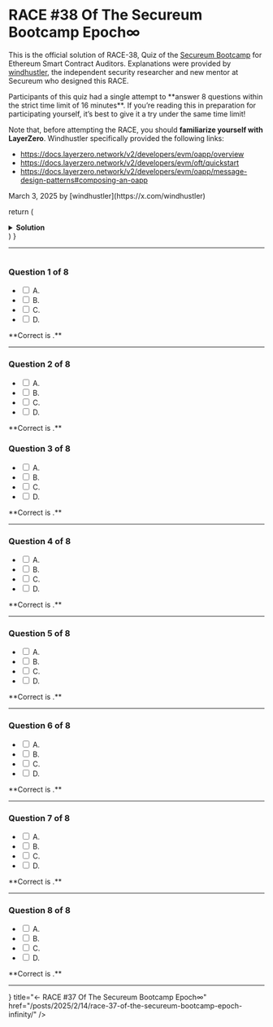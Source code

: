 # RACE #38 Of The Secureum Bootcamp Epoch∞


<Head>
  <meta property="og:image" content={'https://ventral.digital' + banner.src} />
  <meta name="twitter:image" content={'https://ventral.digital' + banner.src} />
</Head>

This is the official solution of RACE-38, Quiz of the [Secureum Bootcamp](https://twitter.com/0xRajeev/status/1470910752085065731) for Ethereum Smart Contract Auditors. Explanations were provided by [windhustler](https://x.com/windhustler), the independent security researcher and new mentor at Secureum who designed this RACE. 


<Callout type="info">
  Participants of this quiz had a single attempt to **answer 8 questions within the strict time limit of 16 minutes**. If you’re reading this in preparation for participating yourself, it’s best to give it a try under the same time limit!

  Note that, before attempting the RACE, you should **familiarize yourself with LayerZero**. Windhustler specifically provided the following links:
  
  * https://docs.layerzero.network/v2/developers/evm/oapp/overview
  * https://docs.layerzero.network/v2/developers/evm/oft/quickstart
  * https://docs.layerzero.network/v2/developers/evm/oapp/message-design-patterns#composing-an-oapp
</Callout>

<p className="text-xs text-right">March 3, 2025 by [windhustler](https://x.com/windhustler)</p>

<style jsx>{`
  input[type=checkbox] {
    width: 15px;
    height: 15px;
  }
  li {
    padding: 0.5em;
  }
`}</style>

  return (
    <details className="last-of-type:mb-0 rounded-lg bg-neutral-50 dark:bg-neutral-800 p-2 mt-4">
      <summary>
        <strong className="text-lg">Solution</strong>
      </summary>
      <div className="nx-p-2">{children}</div>
    </details>
  )
}

---

```plaintext showLineNumbers filename="CrossChainToken.sol"

```

### Question 1 of 8



<ul>
  <li><input type="checkbox" /> A.  </li>
  <li><input type="checkbox" /> B.  </li>
  <li><input type="checkbox" /> C.  </li>
  <li><input type="checkbox" /> D.  </li>
</ul>

<HiddenSolution>
**Correct is .**


</HiddenSolution>

---

### Question 2 of 8




<ul>
  <li><input type="checkbox" /> A.  </li>
  <li><input type="checkbox" /> B.  </li>
  <li><input type="checkbox" /> C.  </li>
  <li><input type="checkbox" /> D.  </li>
</ul>

<HiddenSolution>
**Correct is .**


</HiddenSolution>

### Question 3 of 8



<ul>
  <li><input type="checkbox" /> A.  </li>
  <li><input type="checkbox" /> B.  </li>
  <li><input type="checkbox" /> C.  </li>
  <li><input type="checkbox" /> D.  </li>
</ul>

<HiddenSolution>
**Correct is .**


</HiddenSolution>

---

### Question 4 of 8



<ul>
  <li><input type="checkbox" /> A.  </li>
  <li><input type="checkbox" /> B.  </li>
  <li><input type="checkbox" /> C.  </li>
  <li><input type="checkbox" /> D.  </li>
</ul>

<HiddenSolution>
**Correct is .**


</HiddenSolution>

---

### Question 5 of 8



<ul>
  <li><input type="checkbox" /> A.  </li>
  <li><input type="checkbox" /> B.  </li>
  <li><input type="checkbox" /> C.  </li>
  <li><input type="checkbox" /> D.  </li>
</ul>

<HiddenSolution>
**Correct is .**


</HiddenSolution>

---

### Question 6 of 8



<ul>
  <li><input type="checkbox" /> A.  </li>
  <li><input type="checkbox" /> B.  </li>
  <li><input type="checkbox" /> C.  </li>
  <li><input type="checkbox" /> D.  </li>
</ul>

<HiddenSolution>
**Correct is .**


</HiddenSolution>

---

### Question 7 of 8



<ul>
  <li><input type="checkbox" /> A.  </li>
  <li><input type="checkbox" /> B.  </li>
  <li><input type="checkbox" /> C.  </li>
  <li><input type="checkbox" /> D.  </li>
</ul>

<HiddenSolution>
**Correct is .**


</HiddenSolution>

---

### Question 8 of 8



<ul>
  <li><input type="checkbox" /> A.  </li>
  <li><input type="checkbox" /> B.  </li>
  <li><input type="checkbox" /> C.  </li>
  <li><input type="checkbox" /> D.  </li>
</ul>

<HiddenSolution>
**Correct is .**


</HiddenSolution>

---


<Cards>
  <Card
    icon={<NewsletterIcon />}
    title="← RACE #37 Of The Secureum Bootcamp Epoch∞"
    href="/posts/2025/2/14/race-37-of-the-secureum-bootcamp-epoch-infinity/"
  />
</Cards>
